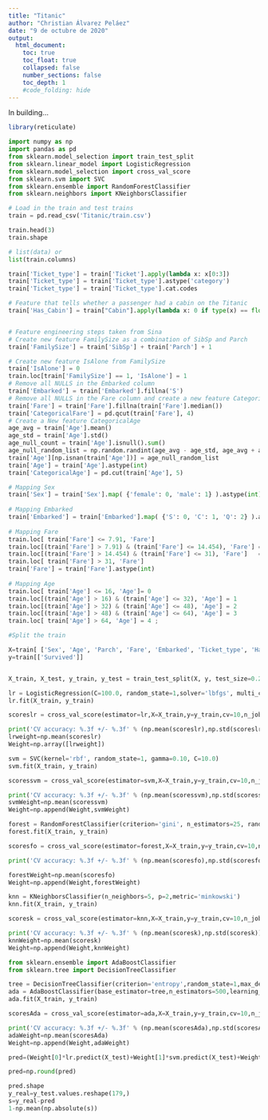 ```yaml
---
title: "Titanic"
author: "Christian Álvarez Peláez"
date: "9 de octubre de 2020"
output:
  html_document:
    toc: true
    toc_float: true
    collapsed: false
    number_sections: false
    toc_depth: 1
    #code_folding: hide
---
```

In building...

```r
library(reticulate)
```


```python
import numpy as np
import pandas as pd
from sklearn.model_selection import train_test_split
from sklearn.linear_model import LogisticRegression
from sklearn.model_selection import cross_val_score
from sklearn.svm import SVC
from sklearn.ensemble import RandomForestClassifier
from sklearn.neighbors import KNeighborsClassifier

```


```python

# Load in the train and test trains
train = pd.read_csv('Titanic/train.csv')

train.head(3)
train.shape

# list(data) or 
list(train.columns) 
```

```python
train['Ticket_type'] = train['Ticket'].apply(lambda x: x[0:3])
train['Ticket_type'] = train['Ticket_type'].astype('category')
train['Ticket_type'] = train['Ticket_type'].cat.codes
```

```python
# Feature that tells whether a passenger had a cabin on the Titanic
train['Has_Cabin'] = train["Cabin"].apply(lambda x: 0 if type(x) == float else 1)


# Feature engineering steps taken from Sina
# Create new feature FamilySize as a combination of SibSp and Parch
train['FamilySize'] = train['SibSp'] + train['Parch'] + 1

# Create new feature IsAlone from FamilySize
train['IsAlone'] = 0
train.loc[train['FamilySize'] == 1, 'IsAlone'] = 1
# Remove all NULLS in the Embarked column
train['Embarked'] = train['Embarked'].fillna('S')
# Remove all NULLS in the Fare column and create a new feature CategoricalFare
train['Fare'] = train['Fare'].fillna(train['Fare'].median())
train['CategoricalFare'] = pd.qcut(train['Fare'], 4)
# Create a New feature CategoricalAge
age_avg = train['Age'].mean()
age_std = train['Age'].std()
age_null_count = train['Age'].isnull().sum()
age_null_random_list = np.random.randint(age_avg - age_std, age_avg + age_std, size=age_null_count)
train['Age'][np.isnan(train['Age'])] = age_null_random_list
train['Age'] = train['Age'].astype(int)
train['CategoricalAge'] = pd.cut(train['Age'], 5)

# Mapping Sex
train['Sex'] = train['Sex'].map( {'female': 0, 'male': 1} ).astype(int)
    
# Mapping Embarked
train['Embarked'] = train['Embarked'].map( {'S': 0, 'C': 1, 'Q': 2} ).astype(int)
  
# Mapping Fare
train.loc[ train['Fare'] <= 7.91, 'Fare'] 						        = 0
train.loc[(train['Fare'] > 7.91) & (train['Fare'] <= 14.454), 'Fare'] = 1
train.loc[(train['Fare'] > 14.454) & (train['Fare'] <= 31), 'Fare']   = 2
train.loc[ train['Fare'] > 31, 'Fare'] 							        = 3
train['Fare'] = train['Fare'].astype(int)
    
# Mapping Age
train.loc[ train['Age'] <= 16, 'Age']= 0
train.loc[(train['Age'] > 16) & (train['Age'] <= 32), 'Age'] = 1
train.loc[(train['Age'] > 32) & (train['Age'] <= 48), 'Age'] = 2
train.loc[(train['Age'] > 48) & (train['Age'] <= 64), 'Age'] = 3
train.loc[ train['Age'] > 64, 'Age'] = 4 ;

```

```python
#Split the train

X=train[ ['Sex', 'Age', 'Parch', 'Fare', 'Embarked', 'Ticket_type', 'Has_Cabin', 'FamilySize', 'IsAlone']]
y=train[['Survived']]


X_train, X_test, y_train, y_test = train_test_split(X, y, test_size=0.2, random_state=1, stratify=y)

```



```python
lr = LogisticRegression(C=100.0, random_state=1,solver='lbfgs', multi_class='ovr')
lr.fit(X_train, y_train)

```



```python
scoreslr = cross_val_score(estimator=lr,X=X_train,y=y_train,cv=10,n_jobs=1)
```

```python
print('CV accuracy: %.3f +/- %.3f' % (np.mean(scoreslr),np.std(scoreslr)))
lrweight=np.mean(scoreslr)
Weight=np.array([lrweight])
```



```python
svm = SVC(kernel='rbf', random_state=1, gamma=0.10, C=10.0)
svm.fit(X_train, y_train)

```


```python
scoressvm = cross_val_score(estimator=svm,X=X_train,y=y_train,cv=10,n_jobs=1)
```

```python
print('CV accuracy: %.3f +/- %.3f' % (np.mean(scoressvm),np.std(scoressvm)))
svmWeight=np.mean(scoressvm)
Weight=np.append(Weight,svmWeight)
```




```python

forest = RandomForestClassifier(criterion='gini', n_estimators=25, random_state=1)
forest.fit(X_train, y_train)

```


```python
scoresfo = cross_val_score(estimator=forest,X=X_train,y=y_train,cv=10,n_jobs=1)
```

```python
print('CV accuracy: %.3f +/- %.3f' % (np.mean(scoresfo),np.std(scoresfo)))

forestWeight=np.mean(scoresfo)
Weight=np.append(Weight,forestWeight)

```



```python

knn = KNeighborsClassifier(n_neighbors=5, p=2,metric='minkowski')
knn.fit(X_train, y_train)

```


```python
scoresk = cross_val_score(estimator=knn,X=X_train,y=y_train,cv=10,n_jobs=1)
```

```python
print('CV accuracy: %.3f +/- %.3f' % (np.mean(scoresk),np.std(scoresk)))
knnWeight=np.mean(scoresk)
Weight=np.append(Weight,knnWeight)

```



```python

from sklearn.ensemble import AdaBoostClassifier
from sklearn.tree import DecisionTreeClassifier

tree = DecisionTreeClassifier(criterion='entropy',random_state=1,max_depth=1)
ada = AdaBoostClassifier(base_estimator=tree,n_estimators=500,learning_rate=0.1,random_state=1)
ada.fit(X_train, y_train)

``` 


```python
scoresAda = cross_val_score(estimator=ada,X=X_train,y=y_train,cv=10,n_jobs=1)
```

```python
print('CV accuracy: %.3f +/- %.3f' % (np.mean(scoresAda),np.std(scoresAda)))
adaWeight=np.mean(scoresAda)
Weight=np.append(Weight,adaWeight)

```


```python
pred=(Weight[0]*lr.predict(X_test)+Weight[1]*svm.predict(X_test)+Weight[2]*forest.predict(X_test)+Weight[3]*knn.predict(X_test)+Weight[4]*ada.predict(X_test))/np.sum(Weight)

pred=np.round(pred)

pred.shape
y_real=y_test.values.reshape(179,)
s=y_real-pred
1-np.mean(np.absolute(s))
```